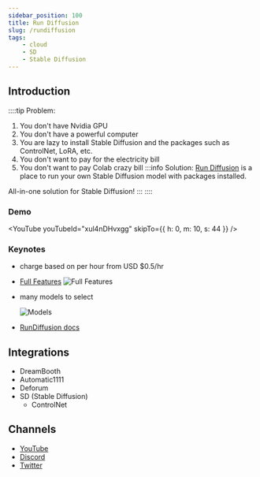 ```yaml
---
sidebar_position: 100
title: Run Diffusion
slug: /rundiffusion
tags:
    - cloud
    - SD
    - Stable Diffusion
---
```



<MDXTemplate> 

## Introduction

::::tip Problem:
1. You don't have Nvidia GPU
2. You don't have a powerful computer
3. You are lazy to install Stable Diffusion and the packages such as ControlNet, LoRA, etc.
4. You don't want to pay for the electricity bill
5. You don't want to pay Colab crazy bill
:::info Solution:
[Run Diffusion](https://app.rundiffusion.com/?ref=jing49) is a place to run your own Stable Diffusion model with packages installed. 

All-in-one solution for Stable Diffusion!
:::
::::

### Demo
<YouTube youTubeId="xul4nDHvxgg" skipTo={{
    h: 0,
    m: 10,
    s: 44
}} />
</MDXTemplate>

### Keynotes
- charge based on per hour from USD $0.5/hr
- [Full Features](https://rundiffusion.com/creators-club)
    ![Full Features](/img/cloud/run_diffusion_full_features.png 'RunDiffusion full features')
- many models to select
    
    ![Models](/img/cloud/run_diffusion_models.png 'RunDiffusion has many models')
- [RunDiffusion docs](https://learn.rundiffusion.com/)

## Integrations

- DreamBooth
- Automatic1111
- Deforum
- SD (Stable Diffusion)
  - ControlNet

## Channels
- [YouTube](https://www.youtube.com/@rundiffusion)
- [Discord](https://discord.com/invite/wH6dTyBpCf)
- [Twitter](https://twitter.com/ghost)

